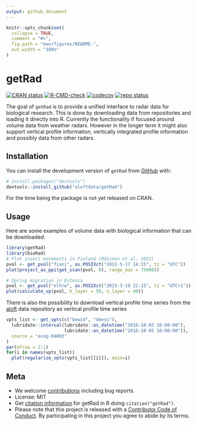 ```yaml
---
output: github_document
---
```


<!-- README.md is generated from README.Rmd. Please edit that file -->

```r
knitr::opts_chunk$set(
  collapse = TRUE,
  comment = "#>",
  fig.path = "man/figures/README-",
  out.width = "100%"
)
```

# getRad

<!-- badges: start -->
[![CRAN status](https://www.r-pkg.org/badges/version/getRad)](https://CRAN.R-project.org/package=getRad)
[![R-CMD-check](https://github.com/aloftdata/getRad/actions/workflows/R-CMD-check.yaml/badge.svg)](https://github.com/aloftdata/getRad/actions/workflows/R-CMD-check.yaml)
[![codecov](https://codecov.io/gh/aloftdata/getRad/branch/main/graph/badge.svg)](https://app.codecov.io/gh/aloftdata/getRad/)
[![repo status](https://www.repostatus.org/badges/latest/wip.svg)](https://www.repostatus.org/#wip)
<!-- badges: end -->

The goal of `getRad` is to provide a unified interface to radar data for biological research. This is done by downloading data from repositories and loading it directly into R. Currently the functionality if focused around volume data from weather radars. However in the longer term it might also support vertical profile information, vertically integrated profile information and possibly data from other radars. 

## Installation

You can install the development version of `getRad` from [GitHub](https://github.com/) with:

``` r
# install.packages("devtools")
devtools::install_github("aloftdata/getRad")
```

For the time being the package is not yet released on CRAN.

## Usage

Here are some examples of volume data with biological information that can be downloaded.

```r
library(getRad)
library(bioRad)
# Plot insect movements in Finland (Mäkinen et al. 2022)
pvol <- get_pvol("fianj", as.POSIXct("2012-5-17 14:15", tz = "UTC"))
plot(project_as_ppi(get_scan(pvol, 0), range_max = 75000))

# Spring migration in Estonia
pvol <- get_pvol("nlhrw", as.POSIXct("2023-3-19 22:15", tz = "UTC+1"))
plot(calculate_vp(pvol, h_layer = 50, n_layer = 40))
```

There is also the possibility to download vertical profile time series from the [aloft](https://aloftdata.eu/) data repository as vertical profile time series

```r
vpts_list <- get_vpts(c("bewid", "deess"),
  lubridate::interval(lubridate::as_datetime("2016-10-03 16:00:00"), 
                      lubridate::as_datetime("2016-10-05 10:00:00")),
  source = "ecog-04003"
)
par(mfrow = 2:1)
for(i in names(vpts_list))
  plot(regularize_vpts(vpts_list[[i]]), main=i)
```

## Meta

- We welcome [contributions](https://aloftdata.github.io/getRad/CONTRIBUTING.html) including bug reports.
- License: MIT
- Get [citation information](https://aloftdata.github.io/getRad/authors.html#citation) for getRad in R doing `citation("getRad")`.
- Please note that this project is released with a [Contributor Code of Conduct](https://aloftdata.github.io/getRad/CODE_OF_CONDUCT.html). By participating in this project you agree to abide by its terms.

